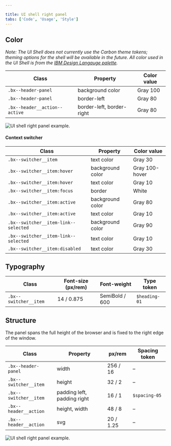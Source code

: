 ```yaml
---

title: UI shell right panel
tabs: ['Code', 'Usage', 'Style']
---
```


## Color

_Note: The UI Shell does not currently use the Carbon theme tokens; theming options for the shell will be available in the future. All color used in the UI Shell is from the [IBM Design Langauge palette](https://www.ibm.com/design/language/elements/color#specifications)._

| Class                         | Property                  | Color value  |
| ----------------------------- | ------------------------- | ------------ |
| `.bx--header-panel`           | background color          | Gray 100     |
| `.bx--header-panel`           | border-left               | Gray 80      |
| `.bx--header__action--active` | border-left, border-right | Gray 80      |

<ImageComponent cols="8"  caption="UI shell right panel.">

![UI shell right panel example.](images/right-panel-style-1.png)

</ImageComponent>

#### Context switcher

| Class                                | Property                  | Color value    |
| ------------------------------------ | ------------------------- | -------------- |
| `.bx--switcher__item`                | text color                | Gray 30        |
| `.bx--switcher__item:hover`          | background color          | Gray 100-hover |
| `.bx--switcher__item:hover`          | text color                | Gray 10        |
| `.bx--switcher__item:focus`          | border                    | White          |
| `.bx--switcher__item:active`         | background color          | Gray 80        |
| `.bx--switcher__item:active`         | text color                | Gray 10        |
| `.bx--switcher__item-link--selected` | background color          | Gray 90        |
| `.bx--switcher__item-link--selected` | text color                | Gray 10        |
| `.bx--switcher__item:disabled`       | text color                | Gray 30        |


## Typography

| Class                          | Font-size (px/rem) | Font-weight     | Type token      |
| ------------------------------ | ------------------ | --------------- | --------------- |
| `.bx--switcher__item`          | 14 / 0.875         | SemiBold / 600  | `$heading-01`   |

## Structure

The panel spans the full height of the browser and is fixed to the right edge of the window. 

| Class                          | Property                    | px/rem     | Spacing token |
| ------------------------------ | --------------------------- | ---------- | ------------- |
| `.bx--header-panel`            | width                       | 256 / 16   | –             |
| `.bx--switcher__item`          | height                      | 32 / 2     | –             |
| `.bx--switcher__item`          | padding left, padding right | 16 / 1     | `$spacing-05` |
| `.bx--header__action`          | height, width               | 48 / 8     | –             |
| `.bx--header__action`          | svg                         | 20 / 1.25  | –             |

<ImageComponent cols="8"  caption="UI shell right panel.">

![UI shell right panel example.](images/right-panel-style-2.png)

</ImageComponent>

